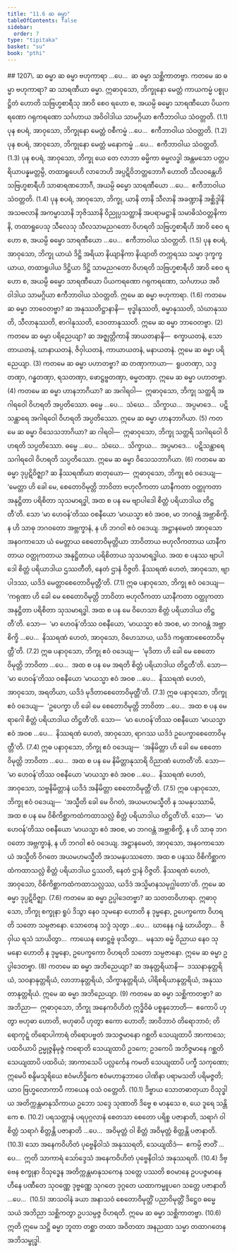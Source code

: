 ```yaml
---
title: "11.6 ဆ ဓမ္မာ"
tableOfContents: false
sidebar:
  order: 7
type: "tipitaka"
basket: "su"
book: "pthi"
---
```



<DynamicBreadcrumb />

<Paragraph type="center" book="pthi">
## 1207\. ဆ ဓမ္မာ
</Paragraph>

<Division number="356" book="pthi">

<Paragraph number="1208" book="pthi">
ဆ ဓမ္မာ ဗဟုကာရာ …ပေ…  ဆ ဓမ္မာ သစ္ဆိကာတဗ္ဗာ.
</Paragraph>

<Paragraph number="1209" book="pthi">
ကတမေ ဆ ဓမ္မာ <Emphasis>ဗဟုကာရာ?</Emphasis> ဆ သာရဏီယာ ဓမ္မာ. ဣဓာဝုသော, ဘိက္ခုနော မေတ္တံ ကာယကမ္မံ ပစ္စုပဋ္ဌိတံ ဟောတိ သဗြဟ္မစာရီသု အာဝိ စေဝ ရဟော စ, အယမ္ပိ ဓမ္မော သာရဏီယော ပိယကရဏော ဂရုကရဏော သင်္ဂဟာယ အဝိဝါဒါယ သာမဂ္ဂိယာ ဧကီဘာဝါယ သံဝတ္တတိ. (1.1)
</Paragraph>

<Paragraph number="1210" book="pthi">
ပုန စပရံ, အာဝုသော, ဘိက္ခုနော မေတ္တံ ဝစီကမ္မံ …ပေ…  ဧကီဘာဝါယ သံဝတ္တတိ. (1.2)
</Paragraph>

<Paragraph number="1211" book="pthi">
ပုန စပရံ, အာဝုသော, ဘိက္ခုနော မေတ္တံ မနောကမ္မံ …ပေ…  ဧကီဘာဝါယ သံဝတ္တတိ. (1.3)
</Paragraph>

<Paragraph number="1212" book="pthi">
ပုန စပရံ, အာဝုသော, ဘိက္ခု ယေ တေ လာဘာ ဓမ္မိကာ ဓမ္မလဒ္ဓါ အန္တမသော ပတ္တပရိယာပန္နမတ္တမ္ပိ, တထာရူပေဟိ လာဘေဟိ အပ္ပဋိဝိဘတ္တဘောဂီ ဟောတိ သီလဝန္တေဟိ သဗြဟ္မစာရီဟိ သာဓာရဏဘောဂီ, အယမ္ပိ ဓမ္မော သာရဏီယော …ပေ…  ဧကီဘာဝါယ သံဝတ္တတိ. (1.4)
</Paragraph>

<Paragraph number="1213" book="pthi">
ပုန စပရံ, အာဝုသော, ဘိက္ခု, ယာနိ တာနိ သီလာနိ အခဏ္ဍာနိ အစ္ဆိဒ္ဒါနိ အသဗလာနိ အကမ္မာသာနိ ဘုဇိဿာနိ ဝိညုပ္ပသတ္ထာနိ အပရာမဋ္ဌာနိ သမာဓိသံဝတ္တနိကာနိ, တထာရူပေသု သီလေသု သီလသာမညဂတော ဝိဟရတိ သဗြဟ္မစာရီဟိ အာဝိ စေဝ ရဟော စ, အယမ္ပိ ဓမ္မော သာရဏီယော …ပေ…  ဧကီဘာဝါယ သံဝတ္တတိ. (1.5)
</Paragraph>

<Paragraph number="1214" book="pthi">
ပုန စပရံ, အာဝုသော, ဘိက္ခု ယာယံ ဒိဋ္ဌိ အရိယာ နိယျာနိကာ နိယျာတိ တက္ကရဿ သမ္မာ ဒုက္ခက္ခယာယ, တထာရူပါယ ဒိဋ္ဌိယာ ဒိဋ္ဌိ သာမညဂတော ဝိဟရတိ သဗြဟ္မစာရီဟိ အာဝိ စေဝ ရဟော စ, အယမ္ပိ ဓမ္မော သာရဏီယော ပိယကရဏော ဂရုကရဏော, သင်္ဂဟာယ အဝိဝါဒါယ သာမဂ္ဂိယာ ဧကီဘာဝါယ သံဝတ္တတိ. ဣမေ ဆ ဓမ္မာ ဗဟုကာရာ. (1.6)
</Paragraph>

<Paragraph number="1215" book="pthi">
ကတမေ ဆ ဓမ္မာ <Emphasis>ဘာဝေတဗ္ဗာ?</Emphasis> ဆ အနုဿတိဋ္ဌာနာနိ—  ဗုဒ္ဓါနုဿတိ, ဓမ္မာနုဿတိ, သံဃာနုဿတိ, သီလာနုဿတိ, စာဂါနုဿတိ, ဒေဝတာနုဿတိ. ဣမေ ဆ ဓမ္မာ ဘာဝေတဗ္ဗာ. (2)
</Paragraph>

<Paragraph number="1216" book="pthi">
ကတမေ ဆ ဓမ္မာ <Emphasis>ပရိညေယျာ?</Emphasis> ဆ အဇ္ဈတ္တိကာနိ အာယတနာနိ—  စက္ခာယတနံ, သောတာယတနံ, ဃာနာယတနံ, ဇိဝှါယတနံ, ကာယာယတနံ, မနာယတနံ. ဣမေ ဆ ဓမ္မာ ပရိညေယျာ. (3)
</Paragraph>

<Paragraph number="1217" book="pthi">
ကတမေ ဆ ဓမ္မာ <Emphasis>ပဟာတဗ္ဗာ?</Emphasis> ဆ တဏှာကာယာ—  ရူပတဏှာ, သဒ္ဒတဏှာ, ဂန္ဓတဏှာ, ရသတဏှာ, ဖောဋ္ဌဗ္ဗတဏှာ, ဓမ္မတဏှာ. ဣမေ ဆ ဓမ္မာ ပဟာတဗ္ဗာ. (4)
</Paragraph>

<Paragraph number="1218" book="pthi">
ကတမေ ဆ ဓမ္မာ <Emphasis>ဟာနဘာဂိယာ?</Emphasis> ဆ အဂါရဝါ—  ဣဓာဝုသော, ဘိက္ခု သတ္ထရိ အဂါရဝေါ ဝိဟရတိ အပ္ပတိဿော. ဓမ္မေ …ပေ…  သံဃေ…  သိက္ခာယ…  အပ္ပမာဒေ…  ပဋိသန္ထာရေ အဂါရဝေါ ဝိဟရတိ အပ္ပတိဿော. ဣမေ ဆ ဓမ္မာ ဟာနဘာဂိယာ. (5)
</Paragraph>

<Paragraph number="1219" book="pthi">
ကတမေ ဆ ဓမ္မာ <Emphasis>ဝိသေသဘာဂိယာ?</Emphasis> ဆ ဂါရဝါ—  ဣဓာဝုသော, ဘိက္ခု သတ္ထရိ သဂါရဝေါ ဝိဟရတိ သပ္ပတိဿော. ဓမ္မေ …ပေ…  သံဃေ…  သိက္ခာယ…  အပ္ပမာဒေ…  ပဋိသန္ထာရေ သဂါရဝေါ ဝိဟရတိ သပ္ပတိဿော. ဣမေ ဆ ဓမ္မာ ဝိသေသဘာဂိယာ. (6)
</Paragraph>

<Paragraph number="1220" book="pthi">
ကတမေ ဆ ဓမ္မာ <Emphasis>ဒုပ္ပဋိဝိဇ္ဈာ?</Emphasis> ဆ နိဿရဏိယာ ဓာတုယော—  ဣဓာဝုသော, ဘိက္ခု ဧဝံ ဝဒေယျ—  ‘မေတ္တာ ဟိ ခေါ မေ, စေတောဝိမုတ္တိ ဘာဝိတာ ဗဟုလီကတာ ယာနီကတာ ဝတ္ထုကတာ အနုဋ္ဌိတာ ပရိစိတာ သုသမာရဒ္ဓါ, အထ စ ပန မေ ဗျာပါဒေါ စိတ္တံ ပရိယာဒါယ တိဋ္ဌတီ’တိ. သော ‘မာ ဟေဝန်’တိဿ ဝစနီယော ‘မာယသ္မာ ဧဝံ အဝစ, မာ ဘဂဝန္တံ အဗ္ဘာစိက္ခိ. န ဟိ သာဓု ဘဂဝတော အဗ္ဘက္ခာနံ, န ဟိ ဘဂဝါ ဧဝံ ဝဒေယျ. အဋ္ဌာနမေတံ အာဝုသော အနဝကာသော ယံ မေတ္တာယ စေတောဝိမုတ္တိယာ ဘာဝိတာယ ဗဟုလီကတာယ ယာနီကတာယ ဝတ္ထုကတာယ အနုဋ္ဌိတာယ ပရိစိတာယ သုသမာရဒ္ဓါယ. အထ စ ပနဿ ဗျာပါဒေါ စိတ္တံ ပရိယာဒါယ ဌဿတီတိ, နေတံ ဌာနံ ဝိဇ္ဇတိ. နိဿရဏံ ဟေတံ, အာဝုသော, ဗျာပါဒဿ, ယဒိဒံ မေတ္တာစေတောဝိမုတ္တီ’တိ. (7.1)
</Paragraph>

<Paragraph number="1221" book="pthi">
ဣဓ ပနာဝုသော, ဘိက္ခု ဧဝံ ဝဒေယျ—  ‘ကရုဏာ ဟိ ခေါ မေ စေတောဝိမုတ္တိ ဘာဝိတာ ဗဟုလီကတာ ယာနီကတာ ဝတ္ထုကတာ အနုဋ္ဌိတာ ပရိစိတာ သုသမာရဒ္ဓါ. အထ စ ပန မေ ဝိဟေသာ စိတ္တံ ပရိယာဒါယ တိဋ္ဌတီ’တိ. သော—  ‘မာ ဟေဝန်’တိဿ ဝစနီယော, ‘မာယသ္မာ ဧဝံ အဝစ, မာ ဘဂဝန္တံ အဗ္ဘာစိက္ခိ …ပေ…  နိဿရဏံ ဟေတံ, အာဝုသော, ဝိဟေသာယ, ယဒိဒံ ကရုဏာစေတောဝိမုတ္တီ’တိ. (7.2)
</Paragraph>

<Paragraph number="1222" book="pthi">
ဣဓ ပနာဝုသော, ဘိက္ခု ဧဝံ ဝဒေယျ—  ‘မုဒိတာ ဟိ ခေါ မေ စေတောဝိမုတ္တိ ဘာဝိတာ …ပေ…  အထ စ ပန မေ အရတိ စိတ္တံ ပရိယာဒါယ တိဋ္ဌတီ’တိ. သော—  ‘မာ ဟေဝန်’တိဿ ဝစနီယော ‘မာယသ္မာ ဧဝံ အဝစ …ပေ…  နိဿရဏံ ဟေတံ, အာဝုသော, အရတိယာ, ယဒိဒံ မုဒိတာစေတောဝိမုတ္တီ’တိ. (7.3)
</Paragraph>

<Paragraph number="1223" book="pthi">
ဣဓ ပနာဝုသော, ဘိက္ခု ဧဝံ ဝဒေယျ—  ‘ဥပေက္ခာ ဟိ ခေါ မေ စေတောဝိမုတ္တိ ဘာဝိတာ …ပေ…  အထ စ ပန မေ ရာဂေါ စိတ္တံ ပရိယာဒါယ တိဋ္ဌတီ’တိ. သော—  ‘မာ ဟေဝန်’တိဿ ဝစနီယော ‘မာယသ္မာ ဧဝံ အဝစ …ပေ…  နိဿရဏံ ဟေတံ, အာဝုသော, ရာဂဿ ယဒိဒံ ဥပေက္ခာစေတောဝိမုတ္တီ’တိ. (7.4)
</Paragraph>

<Paragraph number="1224" book="pthi">
ဣဓ ပနာဝုသော, ဘိက္ခု ဧဝံ ဝဒေယျ—  ‘အနိမိတ္တာ ဟိ ခေါ မေ စေတောဝိမုတ္တိ ဘာဝိတာ …ပေ…  အထ စ ပန မေ နိမိတ္တာနုသာရိ ဝိညာဏံ ဟောတီ’တိ. သော—  ‘မာ ဟေဝန်’တိဿ ဝစနီယော ‘မာယသ္မာ ဧဝံ အဝစ …ပေ…  နိဿရဏံ ဟေတံ, အာဝုသော, သဗ္ဗနိမိတ္တာနံ ယဒိဒံ အနိမိတ္တာ စေတောဝိမုတ္တီ’တိ. (7.5)
</Paragraph>

<Paragraph number="1225" book="pthi">
ဣဓ ပနာဝုသော, ဘိက္ခု ဧဝံ ဝဒေယျ—  ‘အသ္မီတိ ခေါ မေ ဝိဂတံ, အယမဟမသ္မီတိ န သမနုပဿာမိ, အထ စ ပန မေ ဝိစိကိစ္ဆာကထံကထာသလ္လံ စိတ္တံ ပရိယာဒါယ တိဋ္ဌတီ’တိ. သော—  ‘မာ ဟေဝန်’တိဿ ဝစနီယော ‘မာယသ္မာ ဧဝံ အဝစ, မာ ဘဂဝန္တံ အဗ္ဘာစိက္ခိ, န ဟိ သာဓု ဘဂဝတော အဗ္ဘက္ခာနံ, န ဟိ ဘဂဝါ ဧဝံ ဝဒေယျ. အဋ္ဌာနမေတံ, အာဝုသော, အနဝကာသော ယံ အသ္မီတိ ဝိဂတေ အယမဟမသ္မီတိ အသမနုပဿတော. အထ စ ပနဿ ဝိစိကိစ္ဆာကထံကထာသလ္လံ စိတ္တံ ပရိယာဒါယ ဌဿတိ, နေတံ ဌာနံ ဝိဇ္ဇတိ. နိဿရဏံ ဟေတံ, အာဝုသော, ဝိစိကိစ္ဆာကထံကထာသလ္လဿ, ယဒိဒံ အသ္မိမာနသမုဂ္ဃါတော’တိ. ဣမေ ဆ ဓမ္မာ ဒုပ္ပဋိဝိဇ္ဈာ. (7.6)
</Paragraph>

<Paragraph number="1226" book="pthi">
ကတမေ ဆ ဓမ္မာ <Emphasis>ဥပ္ပါဒေတဗ္ဗာ?</Emphasis> ဆ သတတဝိဟာရာ. ဣဓာဝုသော, ဘိက္ခု စက္ခုနာ ရူပံ ဒိသွာ နေဝ သုမနော ဟောတိ န ဒုမ္မနော, ဥပေက္ခကော ဝိဟရတိ သတော သမ္ပဇာနော. သောတေန သဒ္ဒံ သုတွာ …ပေ…  ဃာနေန ဂန္ဓံ ဃာယိတွာ…  ဇိဝှါယ ရသံ သာယိတွာ…  ကာယေန ဖောဋ္ဌဗ္ဗံ ဖုသိတွာ…  မနသာ ဓမ္မံ ဝိညာယ နေဝ သုမနော ဟောတိ န ဒုမ္မနော, ဥပေက္ခကော ဝိဟရတိ သတော သမ္ပဇာနော. ဣမေ ဆ ဓမ္မာ ဥပ္ပါဒေတဗ္ဗာ. (8)
</Paragraph>

<Paragraph number="1227" book="pthi">
ကတမေ ဆ ဓမ္မာ <Emphasis>အဘိညေယျာ?</Emphasis> ဆ အနုတ္တရိယာနိ—  ဒဿနာနုတ္တရိယံ, သဝနာနုတ္တရိယံ, လာဘာနုတ္တရိယံ, သိက္ခာနုတ္တရိယံ, ပါရိစရိယာနုတ္တရိယံ, အနုဿတာနုတ္တရိယံ. ဣမေ ဆ ဓမ္မာ အဘိညေယျာ. (9)
</Paragraph>

<Paragraph number="1228" book="pthi">
ကတမေ ဆ ဓမ္မာ <Emphasis>သစ္ဆိကာတဗ္ဗာ?</Emphasis> ဆ အဘိညာ—  ဣဓာဝုသော, ဘိက္ခု အနေကဝိဟိတံ ဣဒ္ဓိဝိဓံ ပစ္စနုဘောတိ—  ဧကောပိ ဟုတွာ ဗဟုဓာ ဟောတိ, ဗဟုဓာပိ ဟုတွာ ဧကော ဟောတိ; အာဝိဘာဝံ တိရောဘာဝံ; တိရောကုဋ္ဋံ တိရောပါကာရံ တိရောပဗ္ဗတံ အသဇ္ဇမာနော ဂစ္ဆတိ သေယျထာပိ အာကာသေ; ပထဝိယာပိ ဥမ္မုဇ္ဇနိမုဇ္ဇံ ကရောတိ သေယျထာပိ ဥဒကေ; ဥဒကေပိ အဘိဇ္ဇမာနေ ဂစ္ဆတိ သေယျထာပိ ပထဝိယံ; အာကာသေပိ ပလ္လင်္ကေန ကမတိ သေယျထာပိ ပက္ခီ သကုဏော; ဣမေပိ စန္ဒိမသူရိယေ ဧဝံမဟိဒ္ဓိကေ ဧဝံမဟာနုဘာဝေ ပါဏိနာ ပရာမသတိ ပရိမဇ္ဇတိ; ယာဝ ဗြဟ္မလောကာပိ ကာယေန ဝသံ ဝတ္တေတိ. (10.1)
</Paragraph>

<Paragraph number="1229" book="pthi">
ဒိဗ္ဗာယ သောတဓာတုယာ ဝိသုဒ္ဓါယ အတိက္ကန္တမာနုသိကာယ ဥဘော သဒ္ဒေ သုဏာတိ ဒိဗ္ဗေ စ မာနုသေ စ, ယေ ဒူရေ သန္တိကေ စ. (10.2)
</Paragraph>

<Paragraph number="1230" book="pthi">
ပရသတ္တာနံ ပရပုဂ္ဂလာနံ စေတသာ စေတော ပရိစ္စ ပဇာနာတိ, သရာဂံ ဝါ စိတ္တံ သရာဂံ စိတ္တန္တိ ပဇာနာတိ …ပေ…  အဝိမုတ္တံ ဝါ စိတ္တံ အဝိမုတ္တံ စိတ္တန္တိ ပဇာနာတိ. (10.3)
</Paragraph>

<Paragraph number="1231" book="pthi">
သော အနေကဝိဟိတံ ပုဗ္ဗေနိဝါသံ အနုဿရတိ, သေယျထိဒံ—  ဧကမ္ပိ ဇာတိံ …ပေ…  ဣတိ သာကာရံ သော်ဒ္ဒေသံ အနေကဝိဟိတံ ပုဗ္ဗေနိဝါသံ အနုဿရတိ. (10.4)
</Paragraph>

<Paragraph number="1232" book="pthi">
ဒိဗ္ဗေန စက္ခုနာ ဝိသုဒ္ဓေန အတိက္ကန္တမာနုသကေန သတ္တေ ပဿတိ စဝမာနေ ဥပပဇ္ဇမာနေ ဟီနေ ပဏီတေ သုဝဏ္ဏေ ဒုဗ္ဗဏ္ဏေ သုဂတေ ဒုဂ္ဂတေ ယထာကမ္မူပဂေ သတ္တေ ပဇာနာတိ …ပေ…  (10.5)
</Paragraph>

<Paragraph number="1233" book="pthi">
အာသဝါနံ ခယာ အနာသဝံ စေတောဝိမုတ္တိံ ပညာဝိမုတ္တိံ ဒိဋ္ဌေဝ ဓမ္မေ သယံ အဘိညာ သစ္ဆိကတွာ ဥပသမ္ပဇ္ဇ ဝိဟရတိ. ဣမေ ဆ ဓမ္မာ သစ္ဆိကာတဗ္ဗာ. (10.6)
</Paragraph>

<Paragraph number="1234" book="pthi">
ဣတိ ဣမေ သဋ္ဌိ ဓမ္မာ ဘူတာ တစ္ဆာ တထာ အဝိတထာ အနညထာ သမ္မာ တထာဂတေန အဘိသမ္ဗုဒ္ဓါ.
</Paragraph>
</Division>